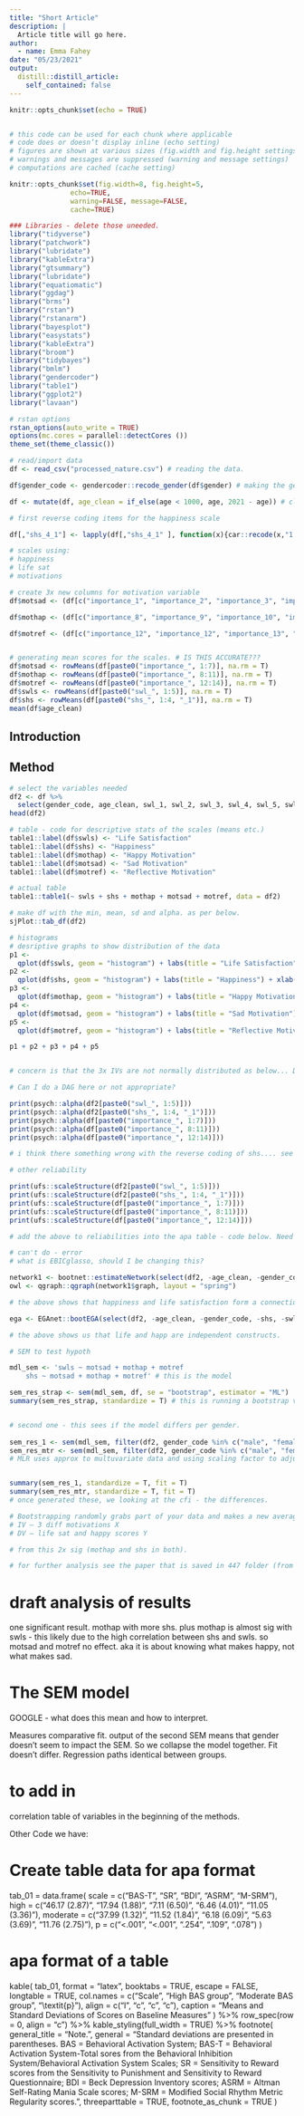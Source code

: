 ---
title: "Short Article"
description: |
  Article title will go here.
author:
  - name: Emma Fahey
date: "05/23/2021"
output:
  distill::distill_article:
    self_contained: false
---

```{r setup, include=FALSE}
knitr::opts_chunk$set(echo = TRUE)


# this code can be used for each chunk where applicable 
# code does or doesn’t display inline (echo setting)
# figures are shown at various sizes (fig.width and fig.height settings)
# warnings and messages are suppressed (warning and message settings)
# computations are cached (cache setting)

knitr::opts_chunk$set(fig.width=8, fig.height=5, 
               echo=TRUE, 
               warning=FALSE, message=FALSE, 
               cache=TRUE)

```

```{r libraries and import, include=FALSE}

### Libraries - delete those uneeded. 
library("tidyverse")
library("patchwork")
library("lubridate")
library("kableExtra")
library("gtsummary")
library("lubridate")
library("equatiomatic")
library("ggdag")
library("brms")
library("rstan")
library("rstanarm")
library("bayesplot")
library("easystats")
library("kableExtra")
library("broom")
library("tidybayes")
library("bmlm")
library("gendercoder")
library("table1")
library("ggplot2")
library("lavaan")

# rstan options
rstan_options(auto_write = TRUE)
options(mc.cores = parallel::detectCores ())
theme_set(theme_classic())

# read/import data
df <- read_csv("processed_nature.csv") # reading the data. 

df$gender_code <- gendercoder::recode_gender(df$gender) # making the gender codes uniform as were free text entries. 

df <- mutate(df, age_clean = if_else(age < 1000, age, 2021 - age)) # cleaning age variable to remove extreme outliers. 

# first reverse coding items for the happiness scale 

df[,"shs_4_1"] <- lapply(df[,"shs_4_1" ], function(x){car::recode(x,"1 = 7; 2 = 6; 3 = 5; 4 = 4; 5 = 3; 6 = 2; 7 = 1")})

# scales using: 
# happiness 
# life sat 
# motivations 

# create 3x new columns for motivation variable 
df$motsad <- (df[c("importance_1", "importance_2", "importance_3", "importance_4", "importance_5", "importance_6", "importance_7")])

df$mothap <- (df[c("importance_8", "importance_9", "importance_10", "importance_11")])

df$motref <- (df[c("importance_12", "importance_12", "importance_13", "importance_14")])


# generating mean scores for the scales. # IS THIS ACCURATE??? 
df$motsad <- rowMeans(df[paste0("importance_", 1:7)], na.rm = T)
df$mothap <- rowMeans(df[paste0("importance_", 8:11)], na.rm = T)
df$motref <- rowMeans(df[paste0("importance_", 12:14)], na.rm = T)
df$swls <- rowMeans(df[paste0("swl_", 1:5)], na.rm = T) 
df$shs <- rowMeans(df[paste0("shs_", 1:4, "_1")], na.rm = T) 
mean(df$age_clean)

```

## Introduction 



## Method 

```{r descriptives}

# select the variables needed 
df2 <- df %>%
  select(gender_code, age_clean, swl_1, swl_2, swl_3, swl_4, swl_5, swls, shs_1_1, shs_2_1, shs_3_1, shs_4_1, shs, motsad, mothap, motref)
head(df2)

# table - code for descriptive stats of the scales (means etc.) 
table1::label(df$swls) <- "Life Satisfaction"
table1::label(df$shs) <- "Happiness"
table1::label(df$mothap) <- "Happy Motivation"
table1::label(df$motsad) <- "Sad Motivation"
table1::label(df$motref) <- "Reflective Motivation"

# actual table 
table1::table1(~ swls + shs + mothap + motsad + motref, data = df2)

# make df with the min, mean, sd and alpha. as per below. 
sjPlot::tab_df(df2)

# histograms 
# desriptive graphs to show distribution of the data 
p1 <-
  qplot(df$swls, geom = "histogram") + labs(title = "Life Satisfaction") + xlab("swls")
p2 <-
  qplot(df$shs, geom = "histogram") + labs(title = "Happiness") + xlab("shs")
p3 <- 
  qplot(df$mothap, geom = "histogram") + labs(title = "Happy Motivation") + xlab("mothap")
p4 <- 
  qplot(df$motsad, geom = "histogram") + labs(title = "Sad Motivation") + xlab("motsad")
p5 <- 
  qplot(df$motref, geom = "histogram") + labs(title = "Reflective Motivation") + xlab("motref")

p1 + p2 + p3 + p4 + p5


# concern is that the 3x IVs are not normally distributed as below... Do I need to adjust the model that I use due to this? 

# Can I do a DAG here or not appropriate? 

```
```{r reliabilities}

print(psych::alpha(df2[paste0("swl_", 1:5)]))
print(psych::alpha(df2[paste0("shs_", 1:4, "_1")]))
print(psych::alpha(df[paste0("importance_", 1:7)]))
print(psych::alpha(df[paste0("importance_", 8:11)]))
print(psych::alpha(df[paste0("importance_", 12:14)]))

# i think there something wrong with the reverse coding of shs.... see reliability output... How do I fix this? 

# other reliability 

print(ufs::scaleStructure(df2[paste0("swl_", 1:5)]))
print(ufs::scaleStructure(df2[paste0("shs_", 1:4, "_1")]))
print(ufs::scaleStructure(df[paste0("importance_", 1:7)]))
print(ufs::scaleStructure(df[paste0("importance_", 8:11)]))
print(ufs::scaleStructure(df[paste0("importance_", 12:14)]))

# add the above to reliabilities into the apa table - code below. Need to make it work. 

# can't do - error 
# what is EBICglasso, should I be changing this? 

network1 <- bootnet::estimateNetwork(select(df2, -age_clean, -gender_code, -shs, -swls), "EBICglasso")
owl <- qgraph::qgraph(network1$graph, layout = "spring")

# the above shows that happiness and life satisfaction form a connection. 

ega <- EGAnet::bootEGA(select(df2, -age_clean, -gender_code, -shs, -swls), iter = 1000)

# the above shows us that life and happ are independent constructs. 

```


```{r basic model code}

# SEM to test hypoth

mdl_sem <- 'swls ~ motsad + mothap + motref
	shs ~ motsad + mothap + motref' # this is the model 

sem_res_strap <- sem(mdl_sem, df, se = "bootstrap", estimator = "ML")  
summary(sem_res_strap, standardize = T) # this is running a bootstrap version of the model. 


# second one - this sees if the model differs per gender. 
	
sem_res_1 <- sem(mdl_sem, filter(df2, gender_code %in% c("male", "female")), estimator = "ML", group = "gender_code", se = "bootstrap") 
sem_res_mtr <- sem(mdl_sem, filter(df2, gender_code %in% c("male", "female")), estimator = "ML", group = "gender_code", group.equal = "regressions", se = "bootstrap")
# MLR uses approx to multuvariate data and using scaling factor to adjust qui-squared. Like a students t-test. But instead we using ML (the norm), and bootstrap. This runs the analysis 1000 times to get an average answer. 


summary(sem_res_1, standardize = T, fit = T) 
summary(sem_res_mtr, standardize = T, fit = T)
# once generated these, we looking at the cfi - the differences. 

# Bootstrapping randomly grabs part of your data and makes a new average. Allows confidence intervals. 
# IV – 3 diff motivations X
# DV – life sat and happy scores Y

# from this 2x sig (mothap and shs in both). 

# for further analysis see the paper that is saved in 447 folder (from 'How to Run a Multi-Group CFA in R').

```

# draft analysis of results 
one significant result. mothap with more shs. plus mothap is almost sig with swls - this likely due to the high correlation between shs and swls. so motsad and motref no effect. aka it is about knowing what makes happy, not what makes sad. 


# The SEM model 
GOOGLE - what does this mean and how to interpret. 

Measures comparative fit. output of the second SEM means that gender doesn't seem to impact the SEM. So we collapse the model together. Fit doesn't differ. Regression paths identical between groups.


# to add in 
correlation table of variables in the beginning of the methods. 



Other Code we have: 

# Create table data for apa format 
tab_01 = data.frame(
  scale = c("BAS-T", "SR", "BDI", "ASRM", "M-SRM"),
  high = c("46.17 (2.87)", "17.94 (1.88)", "7.11 (6.50)", 
           "6.46 (4.01)", "11.05 (3.36)"),
  moderate = c("37.99 (1.32)", "11.52 (1.84)", "6.18 (6.09)", 
               "5.63 (3.69)", "11.76 (2.75)"),
  p = c("<.001", "<.001", ".254", ".109", ".078")
)

# apa format of a table 
kable(
  tab_01,
  format = "latex",
  booktabs = TRUE,
  escape = FALSE,
  longtable = TRUE,
  col.names = c("Scale", "High BAS group", "Moderate BAS group", "\\textit{p}"),
  align = c("l", "c", "c", "c"),
  caption = "Means and Standard Deviations of Scores on Baseline Measures"
  ) %>%
  row_spec(row = 0, align = "c") %>%
  kable_styling(full_width = TRUE) %>%
  footnote(
    general_title = "Note.",
    general = "Standard deviations are presented in parentheses. BAS = Behavioral Activation System; BAS-T = Behavioral Activation System-Total sores from the Behavioral Inhibition System/Behavioral Activation System Scales; SR = Sensitivity to Reward scores from the Sensitivity to Punishment and Sensitivity to Reward Questionnaire; BDI = Beck Depression Inventory scores; ASRM = Altman Self-Rating Mania Scale scores; M-SRM = Modified Social Rhythm Metric Regularity scores.",
    threeparttable = TRUE,
    footnote_as_chunk = TRUE
    )



